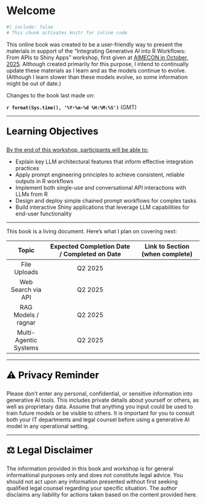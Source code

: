 # Welcome {.unnumbered}

```r
#| include: false
# This chunk activates knitr for inline code
```

This online book was created to be a user-friendly way to present the materials in support of the "Integrating Generative AI into R Workflows: From APIs to Shiny Apps" workshop, first given at [AIMECON in October, 2025](https://www.xcdsystem.com/ncme/program/4HfWHuL/index.cfm){target="_blank"}.
Although created primarily for this purpose, I intend to continually update these materials as I learn and as the models continue to evolve.
(Although I learn slower than these models evolve, so some information might be out of date.)


<!-- This endeavor reminds me of the quote "The only constant is change", usually attributed to [Heraclitus](https://en.wikipedia.org/wiki/Heraclitus){target="_blank"} ([maybe wrongly](https://euppublishingblog.com/2021/07/19/misunderstanding-of-heraclitus/){target="_blank"}). -->

Changes to the book last made on: 

**`r format(Sys.time(), '%Y-%m-%d %H:%M:%S')`** (GMT)

***

<div style="font-size: 1.75em; font-weight: bold; margin-top: 1em; color: black;">
Learning Objectives
</div>

[By the end of this workshop, participants will be able to:]{.underline}

-	Explain key LLM architectural features that inform effective integration practices
-	Apply prompt engineering principles to achieve consistent, reliable outputs in R workflows
-	Implement both single-use and conversational API interactions with LLMs from R
-	Design and deploy simple chained prompt workflows for complex tasks
-	Build interactive Shiny applications that leverage LLM capabilities for end-user functionality

***

This book is a living document. Here's what I plan on covering next:

|       **Topic**       | **Expected Completion Date / Completed on Date** | **Link to Section** (when complete) |
|:---------------------:|:------------------------------------------------:|:-----------------------------------:|
| File Uploads          | Q2 2025                                          |                                     |
| Web Search via API    | Q2 2025                                          |                                     |
| RAG Models / ragnar   | Q2 2025                                          |                                     |
| Multi-Agentic Systems | Q2 2025                                          |                                     |

***

<div style="font-size: 1.75em; font-weight: bold; margin-top: 1em; color: black;">
⚠️ Privacy Reminder
</div>

Please don’t enter any personal, confidential, or sensitive information into generative AI tools. This includes private details about yourself or others, as well as proprietary data. Assume that anything you input could be used to train future models or be visible to others. It is important for you to consult both your IT departments and legal counsel before using a generative AI model in any operational setting.

***

<div style="font-size: 1.75em; font-weight: bold; margin-top: 1em; color: black;">
⚖️ Legal Disclaimer
</div>
The information provided in this book and workshop is for general informational purposes only and does not constitute legal advice. You should not act upon any information presented without first seeking qualified legal counsel regarding your specific situation. The author disclaims any liability for actions taken based on the content provided here.